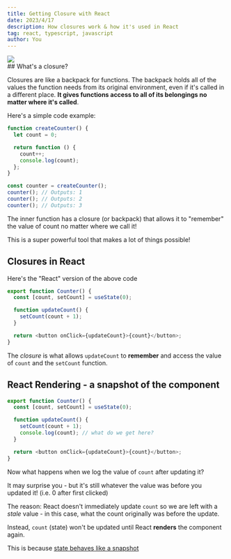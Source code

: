 ```yaml
---
title: Getting Closure with React
date: 2023/4/17
description: How closures work & how it's used in React
tag: react, typescript, javascript
author: You
---
```



<div className="w-full h-full relative">
  <Image
    width={0}
    height={0}
    sizes="100vw"
    style={{ width: '100%', height: 'auto' }}
    src="https://images.unsplash.com/photo-1594372365401-3b5ff14eaaed?ixlib=rb-4.0.3&ixid=MnwxMjA3fDB8MHxzZWFyY2h8MTd8fHNwbGFzaHxlbnwwfHwwfHw%3D&auto=format&fit=crop&w=900&q=60"
  />
</div>
## What's a closure?

Closures are like a backpack for functions. The backpack holds all of the values the function needs from its original environment, even if it's called in a different place. **It gives functions access to all of its belongings no matter where it's called**.

Here's a simple code example:

```typescript
function createCounter() {
  let count = 0;

  return function () {
    count++;
    console.log(count);
  };
}

const counter = createCounter();
counter(); // Outputs: 1
counter(); // Outputs: 2
counter(); // Outputs: 3
```

The inner function has a closure (or backpack) that allows it to "remember" the value of count no matter where we call it!

This is a super powerful tool that makes a lot of things possible!

## Closures in React

Here's the "React" version of the above code

```typescript
export function Counter() {
  const [count, setCount] = useState(0);

  function updateCount() {
    setCount(count + 1);
  }

  return <button onClick={updateCount}>{count}</button>;
}
```

The _closure_ is what allows `updateCount` to **remember** and access the value of `count` and the `setCount` function.

## React Rendering - a snapshot of the component

```typescript
export function Counter() {
  const [count, setCount] = useState(0);

  function updateCount() {
    setCount(count + 1);
    console.log(count); // what do we get here?
  }

  return <button onClick={updateCount}>{count}</button>;
}
```

Now what happens when we log the value of `count` after updating it?

It may surprise you - but it's still whatever the value was before you updated it! (i.e. 0 after first clicked)

The reason: React doesn't immediately update `count` so we are left with a _stale_ value - in this case, what the count originally was before the update.

Instead, `count` (state) won't be updated until React **renders** the component again.

This is because <a href="https://react.dev/learn/state-as-a-snapshot" target="_blank">state behaves like a snapshot</a>

